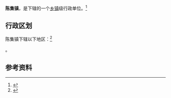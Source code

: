 {{中国乡级行政区|32/09/23/106/000}}

'''陈集镇'''，是{{PRC admin/fullname|32/09/23/106/000|3}}下辖的一个[[乡镇|乡镇]]级行政单位。<ref>{{PRC admin/ref sgc|{{PRC admin/parent|32/09/23/106/000}}}}</ref>

== 行政区划 ==

陈集镇下辖以下地区：<ref>{{PRC admin/ref sgc|32/09/23/106/000}}</ref>

{{PRC admin/children|32/09/23/106/000}}。

== 参考资料 ==

{{reflist}}

{{行政区划小作品}}
{{PRC admin/navcat|32/09/23/106/000}}